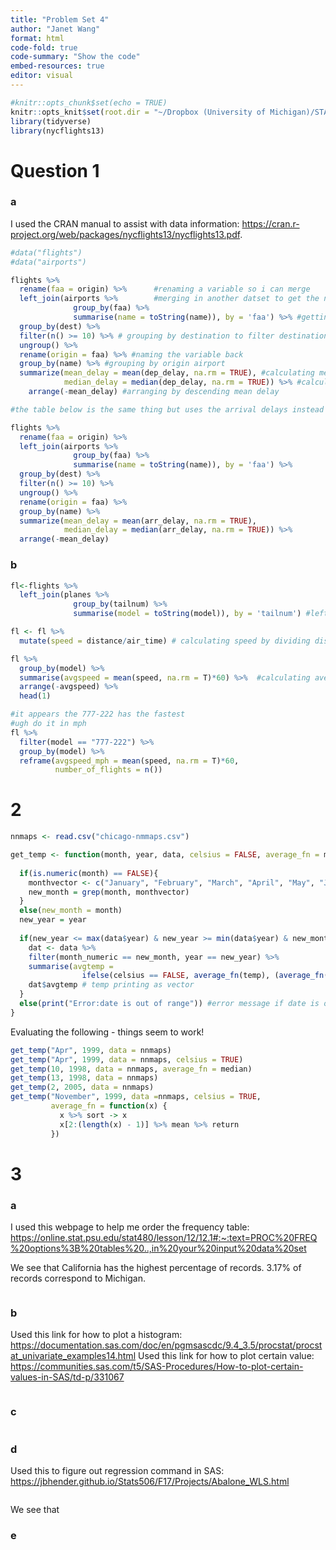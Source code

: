 ```yaml
---
title: "Problem Set 4"
author: "Janet Wang"
format: html
code-fold: true
code-summary: "Show the code"
embed-resources: true
editor: visual
---
```


```r
#knitr::opts_chunk$set(echo = TRUE)
knitr::opts_knit$set(root.dir = "~/Dropbox (University of Michigan)/STATS506/ProblemSets")
library(tidyverse)
library(nycflights13)
```

# Question 1

### a

I used the CRAN manual to assist with data information: <https://cran.r-project.org/web/packages/nycflights13/nycflights13.pdf>.
```r
#data("flights")
#data("airports")

flights %>%
  rename(faa = origin) %>%      #renaming a variable so i can merge 
  left_join(airports %>%        #merging in another datset to get the name of the airport
              group_by(faa) %>% 
              summarise(name = toString(name)), by = 'faa') %>% #getting the name of the airport 
  group_by(dest) %>% 
  filter(n() >= 10) %>% # grouping by destination to filter destinations with 10+ flights 
  ungroup() %>%
  rename(origin = faa) %>% #naming the variable back
  group_by(name) %>% #grouping by origin airport 
  summarize(mean_delay = mean(dep_delay, na.rm = TRUE), #calculating mean delay
            median_delay = median(dep_delay, na.rm = TRUE)) %>% #calculating median delay
    arrange(-mean_delay) #arranging by descending mean delay

#the table below is the same thing but uses the arrival delays instead of departure delays 

flights %>%
  rename(faa = origin) %>%
  left_join(airports %>%
              group_by(faa) %>%
              summarise(name = toString(name)), by = 'faa') %>%
  group_by(dest) %>%
  filter(n() >= 10) %>%
  ungroup() %>%
  rename(origin = faa) %>%
  group_by(name) %>%
  summarize(mean_delay = mean(arr_delay, na.rm = TRUE),
            median_delay = median(arr_delay, na.rm = TRUE)) %>%
  arrange(-mean_delay)
```
### b 
```r
fl<-flights %>%
  left_join(planes %>%
              group_by(tailnum) %>%
              summarise(model = toString(model)), by = 'tailnum') #left join to attach model names to each of the tail numbers for airplanes

fl <- fl %>%
  mutate(speed = distance/air_time) # calculating speed by dividing distance between airports by air time in minutes (miles per minute)

fl %>%
  group_by(model) %>%
  summarise(avgspeed = mean(speed, na.rm = T)*60) %>%  #calculating average speed, #multiplying average speed by 60 to convert from miles per minute to miles per hour
  arrange(-avgspeed) %>%
  head(1)

#it appears the 777-222 has the fastest 
#ugh do it in mph
fl %>%
  filter(model == "777-222") %>%
  group_by(model) %>%
  reframe(avgspeed_mph = mean(speed, na.rm = T)*60,
          number_of_flights = n())
```

# 2
```r
nnmaps <- read.csv("chicago-nmmaps.csv")

get_temp <- function(month, year, data, celsius = FALSE, average_fn = mean) {
  
  if(is.numeric(month) == FALSE){
    monthvector <- c("January", "February", "March", "April", "May", "June", "July", "August", "September", "October", "November", "December")
    new_month = grep(month, monthvector)
  }
  else(new_month = month)
  new_year = year
  
  if(new_year <= max(data$year) & new_year >= min(data$year) & new_month <= 12 & new_month >= 1 ){
    dat <- data %>%
    filter(month_numeric == new_month, year == new_year) %>%
    summarise(avgtemp = 
                ifelse(celsius == FALSE, average_fn(temp), (average_fn(temp) - 32)*5/9 ) ) #if else statement to calculate tmeperature in celsisus if FALSE
    dat$avgtemp # temp printing as vector
  }
  else(print("Error:date is out of range")) #error message if date is out of range
}
```

Evaluating the following - things seem to work!
```r
get_temp("Apr", 1999, data = nnmaps)
get_temp("Apr", 1999, data = nnmaps, celsius = TRUE)
get_temp(10, 1998, data = nnmaps, average_fn = median)
get_temp(13, 1998, data = nnmaps)
get_temp(2, 2005, data = nnmaps)
get_temp("November", 1999, data =nnmaps, celsius = TRUE,
         average_fn = function(x) {
           x %>% sort -> x
           x[2:(length(x) - 1)] %>% mean %>% return
         })
```

# 3

### a 
I used this webpage to help me order the frequency table: <https://online.stat.psu.edu/stat480/lesson/12/12.1#:~:text=PROC%20FREQ%20options%3B%20tables%20..,in%20your%20input%20data%20set>

We see that California has the highest percentage of records. 3.17% of records correspond to Michigan. 
```r


```

### b
Used this link for how to plot a histogram: <https://documentation.sas.com/doc/en/pgmsascdc/9.4_3.5/procstat/procstat_univariate_examples14.html>
Used this link for how to plot certain value: <https://communities.sas.com/t5/SAS-Procedures/How-to-plot-certain-values-in-SAS/td-p/331067>
```r


```

### c
```r


```

### d
Used this to figure out regression command in SAS: <https://jbhender.github.io/Stats506/F17/Projects/Abalone_WLS.html>
```r


```
We see that 

### e 

```r


```


```r


```
